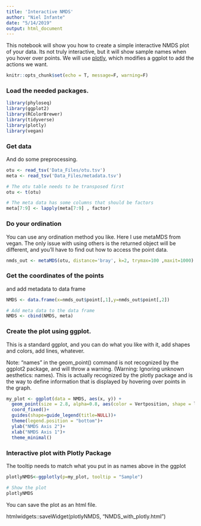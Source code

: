 ```yaml
---
title: 'Interactive NMDS'
author: "Niel Infante"
date: "5/14/2019"
output: html_document
---
```


This notebook will show you how to create a simple interactive NMDS plot of your data. Its not truly interactive, but it will show sample names when you hover over points. We will use [plotly](https://plot.ly/r/), which modifies a ggplot to add the actions we want.




```r
knitr::opts_chunk$set(echo = T, message=F, warning=F)

```
### Load the needed packages.

```r
library(phyloseq)
library(ggplot2)
library(RColorBrewer)
library(tidyverse)
library(plotly)
library(vegan)

```
### Get data
And do some preprocessing.
```r
otu <- read_tsv('Data_Files/otu.tsv')
meta <- read_tsv('Data_Files/metadata.tsv')

# The otu table needs to be transposed first
otu <- t(otu)

# The meta data has some columns that should be factors
meta[7:9] <- lapply(meta[7:9] , factor)

```

### Do your ordination
You can use any ordination method you like. Here I use metaMDS from vegan. The only issue with using others is the returned object will be different, and you'll have to find out how to access the point data.

```r
nmds_out <- metaMDS(otu, distance='bray', k=2, trymax=100 ,maxit=1000)

```

### Get the coordinates of the points 
and add metadata to data frame

```r
NMDS <- data.frame(x=nmds_out$point[,1],y=nmds_out$point[,2])

# Add meta data to the data frame
NMDS <- cbind(NMDS, meta)

```

### Create the plot using ggplot.
This is a standard ggplot, and you can do what you like with it,
add shapes and colors, add lines, whatever.

Note: "names" in the geom_point() command is not recognized by the ggplot2 package, and will throw a warning. (Warning: Ignoring unknown aesthetics: names). This is actually recognized by the plotly package and is the way to define information that is displayed by hovering over points in the graph. 

```r
my_plot <- ggplot(data = NMDS, aes(x, y)) + 
  geom_point(size = 2.8, alpha=0.8, aes(color = Vertposition, shape = litterorother, names = Sample))+
  coord_fixed()+
  guides(shape=guide_legend(title=NULL))+
  theme(legend.position = "bottom")+
  ylab("NMDS Axis 2")+
  xlab("NMDS Axis 1")+
  theme_minimal() 
```

### Interactive plot with Plotly Package 
The tooltip needs to match what you put in as names above in the ggplot

```r
plotlyNMDS<-ggplotly(p=my_plot, tooltip = "Sample")

# Show the plot
plotlyNMDS

```

You can save the plot as an html file.

htmlwidgets::saveWidget(plotlyNMDS, "NMDS_with_plotly.html")


